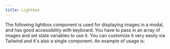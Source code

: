 ```yaml
---
title: Lightbox
---
```


The following lightbox component is used for displaying images in a modal, and has good accessibility with keyboard. You have to pass in an array of images and set state variables to use it. You can customize it very easily via Tailwind and it's also a single component. An example of usage is:




<Tabs>
  <TabItem label="Usage"><Code code={lightboxApp} lang="jsx" title="App.jsx" /></TabItem>
  <TabItem label="Component"><Code code={lightbox} lang="jsx" title="lightbox.jsx" /></TabItem>
</Tabs>
